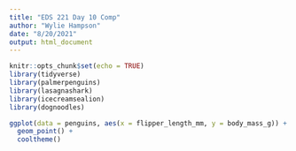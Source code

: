 ```yaml
---
title: "EDS 221 Day 10 Comp"
author: "Wylie Hampson"
date: "8/20/2021"
output: html_document
---
```


```r
knitr::opts_chunk$set(echo = TRUE)
library(tidyverse)
library(palmerpenguins)
library(lasagnashark)
library(icecreamsealion)
library(dognoodles)
```

```r
ggplot(data = penguins, aes(x = flipper_length_mm, y = body_mass_g)) +
  geom_point() +
  cooltheme()
```
















